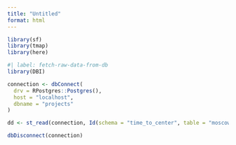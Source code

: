 ```yaml
---
title: "Untitled"
format: html
---
```


```r
library(sf)
library(tmap)
library(here)
```

```r
#| label: fetch-raw-data-from-db
library(DBI)

connection <- dbConnect(
  drv = RPostgres::Postgres(),
  host = "localhost",
  dbname = "projects"
)

dd <- st_read(connection, Id(schema = "time_to_center", table = "moscow_raw"))

dbDisconnect(connection)
```

